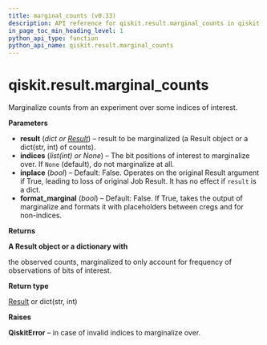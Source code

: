 ```yaml
---
title: marginal_counts (v0.33)
description: API reference for qiskit.result.marginal_counts in qiskit v0.33
in_page_toc_min_heading_level: 1
python_api_type: function
python_api_name: qiskit.result.marginal_counts
---
```


<span id="qiskit-result-marginal-counts" />

# qiskit.result.marginal\_counts

<Function id="qiskit.result.marginal_counts" isDedicatedPage={true} github="https://github.com/qiskit/qiskit/tree/stable/0.19/qiskit/result/utils.py" signature="marginal_counts(result, indices=None, inplace=False, format_marginal=False)">
  Marginalize counts from an experiment over some indices of interest.

  **Parameters**

  *   **result** (*dict or* [*Result*](qiskit.result.Result "qiskit.result.Result")) – result to be marginalized (a Result object or a dict(str, int) of counts).
  *   **indices** (*list(int) or None*) – The bit positions of interest to marginalize over. If `None` (default), do not marginalize at all.
  *   **inplace** (*bool*) – Default: False. Operates on the original Result argument if True, leading to loss of original Job Result. It has no effect if `result` is a dict.
  *   **format\_marginal** (*bool*) – Default: False. If True, takes the output of marginalize and formats it with placeholders between cregs and for non-indices.

  **Returns**

  **A Result object or a dictionary with**

  the observed counts, marginalized to only account for frequency of observations of bits of interest.

  **Return type**

  [Result](qiskit.result.Result "qiskit.result.Result") or dict(str, int)

  **Raises**

  **QiskitError** – in case of invalid indices to marginalize over.
</Function>


